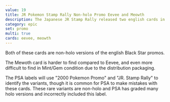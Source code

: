 ```yaml
---
value: 19
title: JR Pokemon Stamp Rally Non-holo Promo Eevee and Meowth
description: The Japanese JR Stamp Rally released two english cards in 2000, non-holo versions of the Black Star promos Eevee and Meowth.
category: epic
set: promo
multi: true
cards: eevee, meowth
---
```


Both of these cards are non-holo versions of the english Black Star promos.

The Mewoth card is harder to find compared to Eevee, and even more difficult to find in Mint/Gem condition due to the distribution packaging.

The PSA labels will use "2000 Pokemon Promo" and "JR. Stamp Rally" to identify the variants, though it is common for PSA to make mistakes with these cards.
These rare variants are non-holo and PSA has graded many holo versions and incorrectly included this label.
